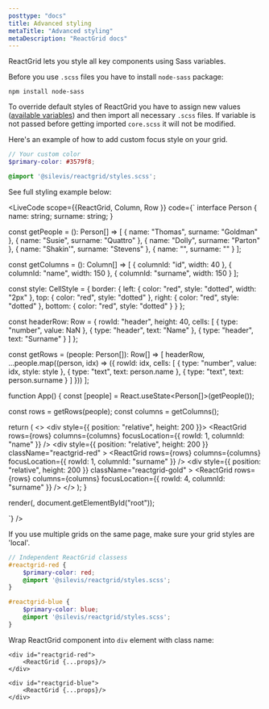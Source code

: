 ```yaml
---
posttype: "docs"
title: Advanced styling
metaTitle: "Advanced styling"
metaDescription: "ReactGrid docs"
---
```


ReactGrid lets you style all key components using Sass variables. 

Before you use `.scss` files you have to install `node-sass` package:

```shell
npm install node-sass
```

To override default styles of ReactGrid you have to assign new values 
([available variables](/docs/3.1/6-styling/2-sass-variables/)) and then import all  necessary `.scss` files. 
If variable is not passed before getting imported `core.scss` it will not be modified.

Here's an example of how to add custom focus style on your grid.

```scss
// Your custom color
$primary-color: #3579f8;

@import '@silevis/reactgrid/styles.scss';
```

See full styling example below:




<LiveCode
scope={{ReactGrid,
  Column,
  Row
}}
code={`
interface Person {
  name: string;
  surname: string;
}

const getPeople = (): Person[] => [
  { name: "Thomas", surname: "Goldman" },
  { name: "Susie", surname: "Quattro" },
  { name: "Dolly", surname: "Parton" },
  { name: "Shakin'", surname: "Stevens" },
  { name: "", surname: "" }
];

const getColumns = (): Column[] => [
  { columnId: "id", width: 40 },
  { columnId: "name", width: 150 },
  { columnId: "surname", width: 150 }
];

const style: CellStyle = {
  border: {
    left: { color: "red", style: "dotted", width: "2px" },
    top: { color: "red", style: "dotted" },
    right: { color: "red", style: "dotted" },
    bottom: { color: "red", style: "dotted" }
  }
};

const headerRow: Row = {
  rowId: "header",
  height: 40,
  cells: [
    { type: "number", value: NaN },
    { type: "header", text: "Name" },
    { type: "header", text: "Surname" }
  ]
};

const getRows = (people: Person[]): Row[] => [
  headerRow,
  ...people.map<Row>((person, idx) => ({
    rowId: idx,
    cells: [
      { type: "number", value: idx, style: style },
      { type: "text", text: person.name },
      { type: "text", text: person.surname }
    ]
  }))
];

function App() {
  const [people] = React.useState<Person[]>(getPeople());

  const rows = getRows(people);
  const columns = getColumns();

  return (
    <>
      <div style={{ position: "relative", height: 200 }}>
        <ReactGrid
          rows={rows}
          columns={columns}
          focusLocation={{ rowId: 1, columnId: "name" }}
        />
      </div>
      <div
        style={{ position: "relative", height: 200 }}
        className="reactgrid-red"
      >
        <ReactGrid
          rows={rows}
          columns={columns}
          focusLocation={{ rowId: 1, columnId: "surname" }}
        />
      </div>
      <div
        style={{ position: "relative", height: 200 }}
        className="reactgrid-gold"
      >
        <ReactGrid
          rows={rows}
          columns={columns}
          focusLocation={{ rowId: 4, columnId: "surname" }}
        />
      </div>
    </>
  );
}

render(<App />, document.getElementById("root"));

`}
/>

If you use multiple grids on the same page, make sure your grid styles are 'local'.

```scss
// Independent ReactGrid classess
#reactgrid-red {
    $primary-color: red;
    @import '@silevis/reactgrid/styles.scss';
}

#reactgrid-blue {
    $primary-color: blue;
    @import '@silevis/reactgrid/styles.scss';
}
```

Wrap ReactGrid component into `div` element with class name:

```tsx
<div id="reactgrid-red">
    <ReactGrid {...props}/>
</div>

<div id="reactgrid-blue">
    <ReactGrid {...props}/>
</div>
```